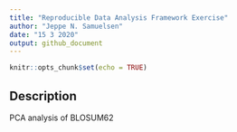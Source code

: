 ```yaml
---
title: "Reproducible Data Analysis Framework Exercise"
author: "Jeppe N. Samuelsen"
date: "15 3 2020"
output: github_document
---
```


```r
knitr::opts_chunk$set(echo = TRUE)
```

## Description

PCA analysis of BLOSUM62